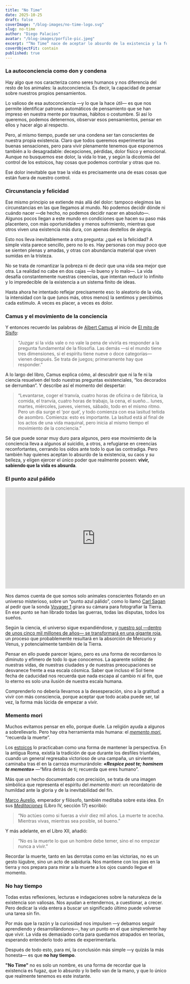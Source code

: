 ```yaml
---
title: "No Time"
date: 2025-10-25
draft: false
coverImage: "/blog-images/no-time-logo.svg"
slug: no-time
author: "Diego Palacios"
avatar: "/blog-images/porfile-pic.jpeg"
excerpt: "“No Time” nace de aceptar lo absurdo de la existencia y la fugacidad de la vida. Recordar que todo es temporal nos libera del miedo y nos invita a vivir con conciencia, intensidad y propósito, porque realmente… no hay tiempo."
coverObjectFit: contain
published: true
---
```


### **La autoconciencia como don y condena**

Hay algo que nos caracteriza como seres humanos y nos diferencia del resto de los animales: la autoconciencia. Es decir, la capacidad de pensar sobre nuestros propios pensamientos.  

Lo valioso de esa autoconciencia —y lo que la hace útil— es que nos permite identificar patrones automáticos de pensamiento que se han impreso en nuestra mente por traumas, hábitos o costumbre. Si así lo queremos, podemos detenernos, observar esos pensamientos, pensar en ellos y hacer algo al respecto.  

Pero, al mismo tiempo, puede ser una condena ser tan conscientes de nuestra propia existencia. Claro que todos queremos experimentar las buenas sensaciones, pero para vivir plenamente tenemos que exponernos también a lo desagradable: decepciones, pérdidas, dolor físico y emocional. Aunque no busquemos ese dolor, la vida lo trae, y según la dicotomía del control de los estoicos, hay cosas que podemos controlar y otras que no.

Ese dolor inevitable que trae la vida es precisamente una de esas cosas que están fuera de nuestro control.



### **Circunstancia y felicidad**

Ese mismo principio se extiende más allá del dolor: tampoco elegimos las circunstancias en las que llegamos al mundo. No podemos decidir dónde ni cuándo nacer —de hecho, no podemos decidir nacer en absoluto—. Algunos pocos llegan a este mundo en condiciones que hacen su paso más placentero, con más oportunidades y menos sufrimiento, mientras que otros viven una existencia más dura, con apenas destellos de alegría.

Esto nos lleva inevitablemente a otra pregunta: ¿qué es la felicidad? A simple vista parece sencillo, pero no lo es. Hay personas con muy poco que se sienten plenas y amadas, y otras con abundancia material que viven sumidas en la tristeza.  

No se trata de romantizar la pobreza ni de decir que una vida sea mejor que otra. La realidad no cabe en dos cajas —lo bueno y lo malo—. La vida desafía constantemente nuestras creencias, que intentan reducir lo infinito y lo impredecible de la existencia a un sistema finito de ideas.  

Hasta ahora he intentado reflejar precisamente eso: lo aleatorio de la vida, la intensidad con la que (unos más, otros menos) la sentimos y percibimos cada estímulo. A veces es placer, a veces es dolor.  



### **Camus y el movimiento de la conciencia**

Y entonces recuerdo las palabras de <a href="https://es.wikipedia.org/wiki/Albert_Camus" target="_blank" rel="noopener noreferrer">Albert Camus</a> al inicio de <a href="https://es.wikipedia.org/wiki/El_mito_de_S%C3%ADsifo" target="_blank" rel="noopener noreferrer">El mito de Sísifo</a>:  

> “Juzgar si la vida vale o no vale la pena de vivirla es responder a la pregunta fundamental de la filosofía. Las demás —si el mundo tiene tres dimensiones, si el espíritu tiene nueve o doce categorías— vienen después. Se trata de juegos; primeramente hay que responder.”  

A lo largo del libro, Camus explica cómo, al descubrir que ni la fe ni la ciencia resuelven del todo nuestras preguntas existenciales, “los decorados se derrumban”. Y describe así el momento del despertar:  

> “Levantarse, coger el tranvía, cuatro horas de oficina o de fábrica, la comida, el tranvía, cuatro horas de trabajo, la cena, el sueño… lunes, martes, miércoles, jueves, viernes, sábado, todo en el mismo ritmo. Pero un día surge el ‘por qué’, y todo comienza con esa lasitud teñida de asombro. Comienza: esto es importante. La lasitud está al final de los actos de una vida maquinal, pero inicia al mismo tiempo el movimiento de la conciencia.”  

Sé que puede sonar muy duro para algunos, pero ese movimiento de la conciencia lleva a algunos al suicidio, a otros, a refugiarse en creencias reconfortantes, cerrando los oídos ante todo lo que las contradiga. Pero también hay quienes aceptan lo absurdo de la existencia, su caos y su belleza, y eligen ejercer el único poder que realmente poseen: **vivir, sabiendo que la vida es absurda**.



### **El punto azul pálido**

<center><iframe width="560" height="315" src="https://www.youtube.com/embed/F3eH_twjIS8?si=QC175NJFt9E1niCd" title="YouTube video player" frameborder="0" allow="accelerometer; autoplay; clipboard-write; encrypted-media; gyroscope; picture-in-picture; web-share" referrerpolicy="strict-origin-when-cross-origin" allowfullscreen></iframe></center>

Nos damos cuenta de que somos solo animales conscientes flotando en un universo misterioso, sobre un “punto azul pálido”, como lo llamó <a href="https://es.wikipedia.org/wiki/Carl_Sagan" target="_blank" rel="noopener noreferrer">Carl Sagan</a> al pedir que la sonda <a href="https://es.wikipedia.org/wiki/Voyager_1" target="_blank" rel="noopener noreferrer">Voyager 1</a> girara su cámara para fotografiar la Tierra. En ese punto se han librado todas las guerras, todas las disputas, todos los sueños.  

Según la ciencia, el universo sigue expandiéndose, y <a href="https://es.wikipedia.org/wiki/Sol#Nacimiento_y_muerte_del_Sol" target="_blank" rel="noopener noreferrer">nuestro sol —dentro de unos cinco mil millones de años— se transformará en una gigante roja</a>, un proceso que probablemente resultará en la absorción de Mercurio y Venus, y potencialmente también de la Tierra.  

Pensar en ello puede parecer lejano, pero es una forma de recordarnos lo diminuto y efímero de todo lo que conocemos. La aparente solidez de nuestras vidas, de nuestras ciudades y de nuestras preocupaciones se desvanece frente a esa escala cósmica. Saber que incluso el Sol tiene fecha de caducidad nos recuerda que nada escapa al cambio ni al fin, que lo eterno es solo una ilusión de nuestra escala humana.

Comprenderlo no debería llevarnos a la desesperación, sino a la gratitud: a vivir con más consciencia, porque aceptar que todo acaba puede ser, tal vez, la forma más lúcida de empezar a vivir.



### **Memento mori**

Muchos evitamos pensar en ello, porque duele. La religión ayuda a algunos a sobrellevarlo. Pero hay otra herramienta más humana: el <a href="https://es.wikipedia.org/wiki/Memento_mori" target="_blank">*memento mori*</a>, “recuerda la muerte”.  

Los <a href="https://es.wikipedia.org/wiki/Estoicismo" target="_blank">estoicos</a> lo practicaban como una forma de mantener la perspectiva. En la antigua Roma, existía la tradición de que durante los desfiles triunfales, cuando un general regresaba victorioso de una campaña, un sirviente caminaba tras él en la carroza murmurándole: 
***«Respice post te; hominem te memento»*** —“Mira detrás de ti; recuerda que eres humano”.  

Más que un hecho documentado con precisión, se trata de una imagen simbólica que representa el espíritu del *memento mori*: un recordatorio de humildad ante la gloria y de la inevitabilidad del fin.  

<a href="https://es.wikipedia.org/wiki/Marco_Aurelio" target="_blank">Marco Aurelio</a>, emperador y filósofo, también meditaba sobre esta idea. En sus <a href="https://es.wikisource.org/wiki/Meditaciones_(Marco_Aurelio)" target="_blank">*Meditaciones*</a> (Libro IV, sección 17) escribió:  
> “No actúes como si fueras a vivir diez mil años. La muerte te acecha. Mientras vivas, mientras sea posible, sé bueno.”  

Y más adelante, en el Libro XII, añadió:  
> “No es la muerte lo que un hombre debe temer, sino el no empezar nunca a vivir.”  

Recordar la muerte, tanto en las derrotas como en las victorias, no es un gesto lúgubre, sino un acto de sabiduría. Nos mantiene con los pies en la tierra y nos prepara para mirar a la muerte a los ojos cuando llegue el momento.



### **No hay tiempo**

Todas estas reflexiones, lecturas e indagaciones sobre la naturaleza de la existencia son valiosas. Nos ayudan a entendernos, a cuestionar, a crecer. Pero dedicar la vida entera a buscar un significado último puede volverse una tarea sin fin.

Por más que la razón y la curiosidad nos impulsen —y debamos seguir aprendiendo y desarrollándonos—, hay un punto en el que simplemente hay que vivir. La vida es demasiado corta para quedarnos atrapados en teorías, esperando entenderlo todo antes de experimentarla.

Después de todo esto, para mí, la conclusión más simple —y quizás la más honesta— es que **no hay tiempo**.  

**"No Time"** no es solo un nombre, es una forma de recordar que la existencia es fugaz, que lo absurdo y lo bello van de la mano, y que lo único que realmente tenemos es este instante. 

